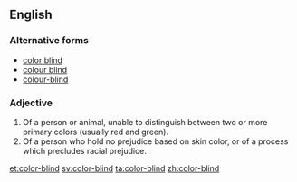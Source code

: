 ==English==

===Alternative forms===
* [[color blind]]
* [[colour blind]]
* [[colour-blind]]

===Adjective===
{{en-adj|head=[[color]]-[[blind]]}}

# Of a person or animal, unable to distinguish between two or more primary colors (usually red and green).
# Of a person who hold no prejudice based on skin color, or of a process which precludes racial prejudice.
[[et:color-blind]]
[[sv:color-blind]]
[[ta:color-blind]]
[[zh:color-blind]]